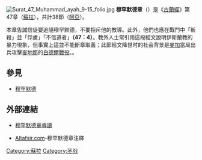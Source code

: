 {{unreferenced|time=2020-05-03T10:57:07+00:00}}
[[Image:Surat_47_Muhammad_ayah_9-15_folio.jpg|thumb]]
'''穆罕默德章'''（{{lang-ar|سورة محمد}}）是《[[古蘭經|古蘭經]]》第47章（[[蘇拉|蘇拉]]），共計38節（[[阿亞|阿亞]]）。

本章告誡信徒要追隨穆罕默德，不要拒斥他的教導。此外，他們也應在戰鬥中「斬殺」並「俘虜」「不信道者」'''（47：4）'''。教外人士常引用這段經文說明伊斯蘭教的暴力現象，但事實上這並不能斷章取義；此節經文降世时的社会背景是[[麥加|麥加]]當局出兵攻擊[[麥地那|麥地那]]的[[白德爾戰役|白德爾戰役]]。{{Fact|此節降世时的直接效用僅僅是命令穆斯林抵禦威脅，但古兰经中亦无词句表明其不適用於承平時期|time=2016-03-22}}。

{{Sura|47|[[沙丘章|沙丘章]]|[[勝利章|勝利章]]}}

==參見==
* [[穆罕默德|穆罕默德]]

==外部連結==
* {{zh icon}}[http://www.islam.org.hk/quran11/047.htm 穆罕默德章導讀]
* {{en icon}}{{ar icon}}[http://www.altafsir.com/Quran.asp?SoraNo=47&Ayah=1&NewPage=0&Tajweed=1 Altafsir.com]-穆罕默德章注釋

[[Category:蘇拉|Category:蘇拉]]
[[Category:圣战|Category:圣战]]

{{Islam-stub}}